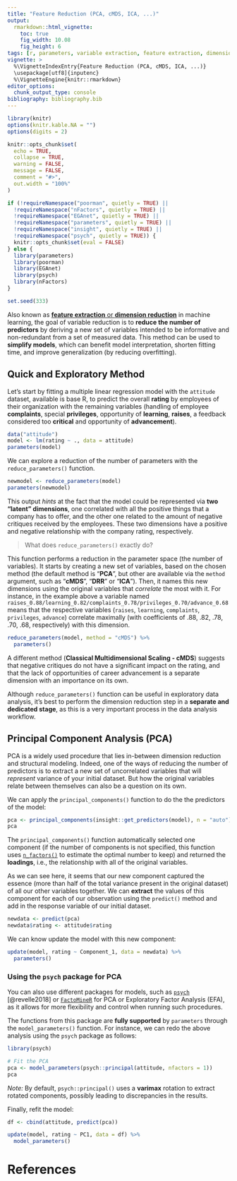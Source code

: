 ```yaml
---
title: "Feature Reduction (PCA, cMDS, ICA, ...)"
output: 
  rmarkdown::html_vignette:
    toc: true
    fig_width: 10.08
    fig_height: 6
tags: [r, parameters, variable extraction, feature extraction, dimension extraction]
vignette: >
  %\VignetteIndexEntry{Feature Reduction (PCA, cMDS, ICA, ...)}
  \usepackage[utf8]{inputenc}
  %\VignetteEngine{knitr::rmarkdown}
editor_options: 
  chunk_output_type: console
bibliography: bibliography.bib
---
```


```r
library(knitr)
options(knitr.kable.NA = "")
options(digits = 2)

knitr::opts_chunk$set(
  echo = TRUE,
  collapse = TRUE,
  warning = FALSE,
  message = FALSE,
  comment = "#>",
  out.width = "100%"
)

if (!requireNamespace("poorman", quietly = TRUE) ||
  !requireNamespace("nFactors", quietly = TRUE) ||
  !requireNamespace("EGAnet", quietly = TRUE) ||
  !requireNamespace("parameters", quietly = TRUE) ||
  !requireNamespace("insight", quietly = TRUE) ||
  !requireNamespace("psych", quietly = TRUE)) {
  knitr::opts_chunk$set(eval = FALSE)
} else {
  library(parameters)
  library(poorman)
  library(EGAnet)
  library(psych)
  library(nFactors)
}

set.seed(333)
```

Also known as [**feature extraction** or **dimension reduction**](https://en.wikipedia.org/wiki/Feature_extraction) in machine learning, the goal of variable reduction is to **reduce the number of predictors** by deriving  a new set of variables intended to be informative and non-redundant from a set of measured data. This method can be used to **simplify models**, which can benefit model interpretation, shorten fitting time, and improve generalization (by reducing overfitting).

## Quick and Exploratory Method

Let's start by fitting a multiple linear regression model with the `attitude` dataset, available is base R, to predict the overall **rating** by employees of their organization with the remaining variables (handling of employee **complaints**, special **privileges**, opportunity of **learning**, **raises**, a feedback considered too **critical** and opportunity of **advancement**).

```r
data("attitude")
model <- lm(rating ~ ., data = attitude)
parameters(model)
```

We can explore a reduction of the number of parameters with the `reduce_parameters()` function.

```r
newmodel <- reduce_parameters(model)
parameters(newmodel)
```

This output *hints* at the fact that the model could be represented via **two "latent" dimensions**, one correlated with all the positive things that a company has to offer, and the other one related to the amount of negative critiques received by the employees. These two dimensions have a positive and negative relationship with the company rating, respectively.

> What does `reduce_parameters()` exactly do?

This function performs a reduction in the parameter space (the number of variables). It starts by creating a new set of variables, based on the chosen method (the default method is "**PCA**", but other are available via the `method` argument, such as "**cMDS**", "**DRR**" or "**ICA**"). Then, it names this new dimensions using the original variables that *correlate* the most with it. For instance, in the example above a variable named `raises_0.88/learning_0.82/complaints_0.78/privileges_0.70/advance_0.68` means that the respective variables (`raises`, `learning`, `complaints`, `privileges`, `advance`) correlate maximally (with coefficients of .88, .82, .78, .70, .68, respectively) with this dimension.

```r
reduce_parameters(model, method = "cMDS") %>%
  parameters()
```

A different method (**Classical Multidimensional Scaling - cMDS**) suggests that negative critiques do not have a significant impact on the rating, and  that the lack of opportunities of career advancement is a separate dimension with an importance on its own.

Although `reduce_parameters()` function can be useful in exploratory data analysis, it's best to perform the dimension reduction step in a **separate and dedicated stage**, as this is a very important process in the data analysis workflow.

## Principal Component Analysis (PCA)

PCA is a widely used procedure that lies in-between dimension reduction and structural modeling. Indeed, one of the ways of reducing the number of predictors is to extract a new set of uncorrelated variables that will *represent* variance of your initial dataset. But how the original variables relate between themselves can also be a question on its own.

We can apply the `principal_components()` function to do the the predictors of the model:

```r
pca <- principal_components(insight::get_predictors(model), n = "auto")
pca
```

The `principal_components()` function automatically selected one component (if the number of components is not specified, this function uses [`n_factors()`](https://easystats.github.io/parameters/reference/n_factors.html) to estimate the optimal number to keep) and returned the **loadings**, i.e., the relationship with all of the original variables.

As we can see here, it seems that our new component captured the essence (more than half of the total variance present in the original dataset) of all our other variables together. We can **extract** the values of this component for each of our observation using the `predict()` method and add in the response variable of our initial dataset.

```r
newdata <- predict(pca)
newdata$rating <- attitude$rating
```

We can know update the model with this new component:

```r
update(model, rating ~ Component_1, data = newdata) %>%
  parameters()
```

### Using the `psych` package for PCA

You can also use different packages for models, such as [`psych`](https://cran.r-project.org/package=psych) [@revelle2018] or [`FactoMineR`](http://factominer.free.fr/) for PCA or Exploratory Factor Analysis (EFA), as it allows for more flexibility and control when running such procedures. 

The functions from this package are **fully supported** by `parameters` through the `model_parameters()` function. For instance, we can redo the above analysis using the `psych` package as follows:

```r
library(psych)

# Fit the PCA
pca <- model_parameters(psych::principal(attitude, nfactors = 1))
pca
```

*Note:* By default, `psych::principal()` uses a **varimax** rotation to extract rotated components, possibly leading to discrepancies in the results.

Finally, refit the model:

```r
df <- cbind(attitude, predict(pca))

update(model, rating ~ PC1, data = df) %>%
  model_parameters()
```

# References
